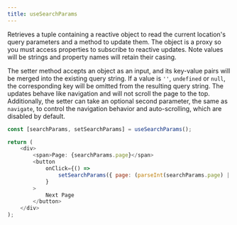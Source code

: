 ```yaml
---
title: useSearchParams
---
```


Retrieves a tuple containing a reactive object to read the current location's query parameters and a method to update them.
The object is a proxy so you must access properties to subscribe to reactive updates.
Note values will be strings and property names will retain their casing.

The setter method accepts an object as an input, and its key-value pairs will be merged into the existing query string.
If a value is `''`, `undefined` or `null`, the corresponding key will be omitted from the resulting query string.
The updates behave like navigation and will not scroll the page to the top.
Additionally, the setter can take an optional second parameter, the same as `navigate`, to control the navigation behavior and auto-scrolling, which are disabled by default.

```js
const [searchParams, setSearchParams] = useSearchParams();

return (
	<div>
		<span>Page: {searchParams.page}</span>
		<button
			onClick={() =>
				setSearchParams({ page: (parseInt(searchParams.page) || 0) + 1 })
			}
		>
			Next Page
		</button>
	</div>
);
```
